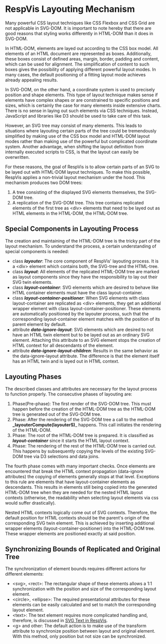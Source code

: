 
<Meta title='RespVis Layouting Mechanism'/>

# RespVis Layouting Mechanism

Many powerful CSS layout techniques like CSS Flexbox and CSS Grid
are not applicable in SVG-DOM. It is important to note hereby that there
are good reasons that styling works differently in HTML-DOM than it
does in SVG-DOM.

In HTML-DOM, elements are layed out according to the CSS box model.
All elements of an HTML document are represented as boxes. Additionally,
these boxes consist of defined areas, margin, border, padding and content,
which can be used for alignment. The simplification of content to such boxes
gives the possibility of applying different powerful layout modes. In
many cases, the default positioning of a fitting layout mode achieves
already appealing results.

In SVG-DOM, on the other hand, a coordinate system is used to precisely
position and shape elements. This type of layout technique makes sense
if elements have complex shapes or are constrained to specific positions and
sizes, which is certainly the case for many elements inside extensive charts.
There is no sense in laying out such elements via CSS techniques. Instead,
JavaScript and libraries like D3 should be used to take care of this task.

However, an SVG tree may consist of many elements. This leads to
situations where layouting certain parts of the tree could be tremendously
simplified by making use of the CSS box model and HTML-DOM layout modes rather
than making use of the powerful but complicated coordinate system.
Another advantage, when shifting the layout definition from internally executed
scripts to CSS, is that the layout can easily be overwritten.

For these reasons, the goal of RespVis is to allow certain parts of an
SVG to be layed out with HTML-DOM layout techniques. To make this possible,
RespVis applies a non-trivial layout mechanism under the hood. This mechanism
produces two DOM trees:
1. A tree consisting of the displayed SVG elements themselves, the
SVG-DOM tree.
2. A replication of the SVG-DOM tree. This tree contains replicated
elements of the first tree as \<div\> elements that need to be layed
out as HTML elements in the HTML-DOM, the HTML-DOM tree.


## Special Components in Layouting Process

The creation and maintaining of the HTML-DOM tree is the tricky part
of the layout mechanism. To understand the process, a certain understanding
of special components is needed:
- class **_layouter_**: The core component of RespVis' layouting process.
  It is a \<div\> element which contains both, the SVG-tree and the HTML-tree.
- class **_layout_**: All elements of the replicated HTML-DOM tree are marked
  as layout components since they have the responsibility to lay out their SVG
  twin elements.
- class **_layout-container_**: SVG elements which are desired to behave like
  HTML container elements must have the class layout-container.
- class **_layout-container-positioner_**: When SVG elements with class
  layout-container are replicated as \<div\> elements, they get an additional
  wrapper element with class layout-container-positioner. These elements are
  automatically positioned by the layouter process, such that the corresponding
  layout-container element matches with the position of its parent element by
  default.
- attribute **_data-ignore-layout_**: SVG elements which are desired to not have
  an HTML twin element but to be layed out as an ordinary SVG element. Attaching this
  attribute to an SVG element stops the creation of HTML context for all descendants
  of the element.
- attribute **_data-ignore-layout-children_**: Results in the same behavior as
  the data-ignore-layout attribute. The difference is that the element itself has
  an HTML twin and is layed out in HTML context.



## Layouting Phases

The described classes and attributes are necessary for the layout process to
function properly. The consecutive phases of layouting are:
1. Phase(Pre-phase): The first render of the SVG-DOM tree. This must happen
   before the creation of the HTML-DOM tree as the HTML-DOM tree is
   generated out of the SVG-DOM tree.
2. Phase: After the rendering of the SVG-DOM tree a call to the method
   <Tooltip text="/src/lib/core/layouter/layouter.ts">**_layouterCompute(layouterS)**_</Tooltip>
   happens. This call initiates the rendering of the HTML-DOM.
3. Phase: The root of the HTML-DOM tree is prepared. It is classified as
   **_layout-container_** since it starts the HTML layout context.
4. Phase: The rendering of the rest of the HTML-DOM tree is carried out. This
   happens by subsequently copying the levels of the existing SVG-DOM tree via
   D3 selections and data joins.

The fourth phase comes with many important checks. Once elements are encountered
that break the HTML context propagation (data-ignore attributes) the copying of
elements generally stops at that level. Exceptions to this rule are elements that
have layout-container elements as descendants. This results in elements still being
copied into the generated HTML-DOM tree when they are needed for the nested HTML
layout contexts (otherwise, the readability when selecting layout elements via css
would suffer drastically).

Nested HTML contexts logically come out of SVG contexts. Therefore, the default position
for HTML contexts should be the parent's origin of the corresponding SVG twin element.
This is achieved by inserting additional wrapper elements (layout-container-positioner) into
the HTML-DOM tree. These wrapper elements are positioned exactly at said position.


## <a name="synchronizing-bounds"></a> Synchronizing Bounds of Replicated and Original Tree

The synchronization of element bounds requires different actions for different elements:
- \<svg\>, \<rect\>: The rectangular shape of these elements allows a 1:1
  synchronization with the position and size of the corresponding layout element.
- \<circle\>, \<ellipse\>: The required presentational attributes for these elements can
  be easily calculated and set to match the corresponding layout element.
- \<text\>: The text element requires more complicated handling and, therefore, is discussed
  in [SVG Text in RespVis](?path=/docs/svg-text-in-respvis--docs).
- \<g\> and other: The default action is to make use of the transform attribute
  to synchronize position between layout and original element. With this method, only
  position but not size can be synchronized.
